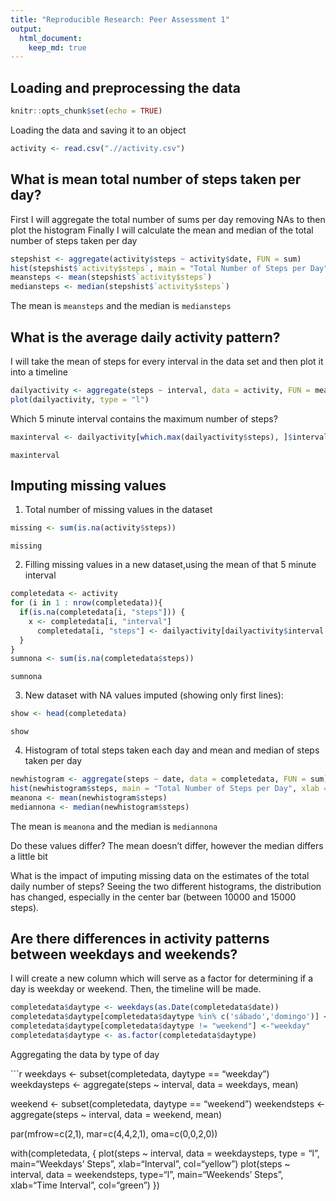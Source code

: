 ```yaml
---
title: "Reproducible Research: Peer Assessment 1"
output: 
  html_document:
    keep_md: true
---
```



## Loading and preprocessing the data

```r
knitr::opts_chunk$set(echo = TRUE)
```

Loading the data and saving it to an object

```r
activity <- read.csv(".//activity.csv")
```

## What is mean total number of steps taken per day?

First I will aggregate the total number of sums per day removing NAs to then
plot the histogram
Finally I will calculate the mean and median of the total number of steps taken per day

```r
stepshist <- aggregate(activity$steps ~ activity$date, FUN = sum)
hist(stepshist$`activity$steps`, main = "Total Number of Steps per Day", xlab = "Total Steps", ylab = "Count", col = "red", ylim = c(0, 40))
meansteps <- mean(stepshist$`activity$steps`)
mediansteps <- median(stepshist$`activity$steps`)
```

The mean is `meansteps` and the median is `mediansteps`

## What is the average daily activity pattern?

I will take the mean of steps for every interval in the data set and then plot it into a timeline

```r
dailyactivity <- aggregate(steps ~ interval, data = activity, FUN = mean, rm.na = TRUE)
plot(dailyactivity, type = "l")
```

Which 5 minute interval contains the maximum number of steps?

```r
maxinterval <- dailyactivity[which.max(dailyactivity$steps), ]$interval
```

`maxinterval`

## Imputing missing values

1. Total number of missing values in the dataset

 ```r
 missing <- sum(is.na(activity$steps))
```
`missing`

2. Filling missing values in a new dataset,using the mean of that 5 minute interval

```r
completedata <- activity
for (i in 1 : nrow(completedata)){
  if(is.na(completedata[i, "steps"])) {
    x <- completedata[i, "interval"]
      completedata[i, "steps"] <- dailyactivity[dailyactivity$interval == x, "steps"]
  }
}
sumnona <- sum(is.na(completedata$steps))
```
`sumnona`

3. New dataset with NA values imputed (showing only first lines):

```r
show <- head(completedata)
```
`show`

4. Histogram of total steps taken each day and mean and median of steps taken per day 

```r
newhistogram <- aggregate(steps ~ date, data = completedata, FUN = sum)
hist(newhistogram$steps, main = "Total Number of Steps per Day", xlab = "Total Steps", ylab = "Count", col = "blue", ylim = c(0,40))
meanona <- mean(newhistogram$steps)
mediannona <- median(newhistogram$steps)
```
The mean is `meanona` and the median is `mediannona`

Do these values differ?
The mean doesn't differ, however the median differs a little bit

What is the impact of imputing missing data on the estimates of the total daily number of steps?
Seeing the two different histograms, the distribution has changed, especially in the center bar (between 10000 and 15000 steps).

## Are there differences in activity patterns between weekdays and weekends?

I will create a new column which will serve as a factor for determining if a day is weekday or weekend. Then, the timeline will be made.

```r
completedata$daytype <- weekdays(as.Date(completedata$date))
completedata$daytype[completedata$daytype %in% c('sábado','domingo')] <-"weekend"
completedata$daytype[completedata$daytype != "weekend"] <-"weekday"
completedata$daytype <- as.factor(completedata$daytype)
```
Aggregating the data by type of day

```r
weekdays <- subset(completedata, daytype == "weekday")
weekdaysteps <- aggregate(steps ~ interval, data = weekdays, mean)

weekend <- subset(completedata, daytype == "weekend")
weekendsteps <- aggregate(steps ~ interval, data = weekend, mean)

par(mfrow=c(2,1), mar=c(4,4,2,1), oma=c(0,0,2,0))

with(completedata, {
    plot(steps ~ interval, data = weekdaysteps, type = "l",
main="Weekdays' Steps", xlab="Interval", col="yellow")
    plot(steps ~ interval, data = weekendsteps, type="l",
main="Weekends' Steps", xlab="Time Interval", col="green")
})